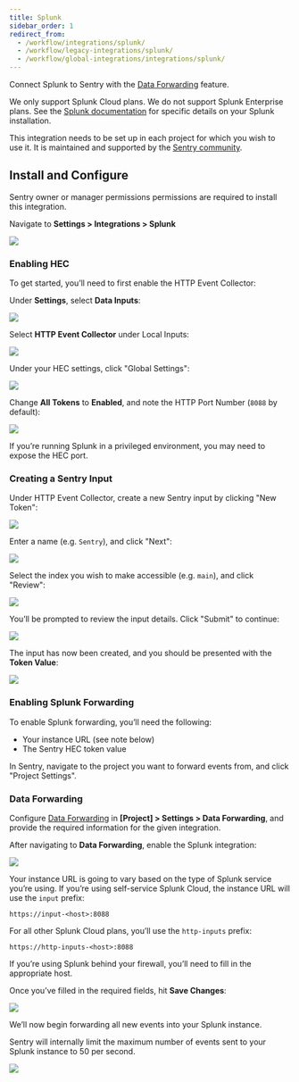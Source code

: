 ```yaml
---
title: Splunk
sidebar_order: 1
redirect_from:
  - /workflow/integrations/splunk/
  - /workflow/legacy-integrations/splunk/
  - /workflow/global-integrations/integrations/splunk/
---
```


Connect Splunk to Sentry with the [Data Forwarding](/data-management/data-forwarding/) feature.

<Note><markdown>

We only support Splunk Cloud plans. We do not support Splunk Enterprise plans. See the [Splunk documentation](https://dev.splunk.com/view/event-collector/SP-CAAAE7F) for specific details on your Splunk installation.

</markdown></Note>

This integration needs to be set up in each project for which you wish to use it. It is maintained and supported by the [Sentry community](https://forum.sentry.io/).

## Install and Configure

<Alert title="Note" level="info">
  Sentry owner or manager permissions permissions are required to install this
  integration.
</Alert>

Navigate to **Settings > Integrations > Splunk**

![](splunk.png)

### Enabling HEC

To get started, you’ll need to first enable the HTTP Event Collector:

Under **Settings**, select **Data Inputs**:

![](splunk-settings.png)

Select **HTTP Event Collector** under Local Inputs:

![](splunk-data-inputs.png)

Under your HEC settings, click "Global Settings":

![](splunk-hec-inputs.png)

Change **All Tokens** to **Enabled**, and note the HTTP Port Number (`8088` by default):

![](splunk-hec-global-settings.png)

<Note><markdown>

If you’re running Splunk in a privileged environment, you may need to expose the HEC port.

</markdown></Note>

### Creating a Sentry Input

Under HTTP Event Collector, create a new Sentry input by clicking "New Token":

![](splunk-new-http-input.png)

Enter a name (e.g. `Sentry`), and click "Next":

![](splunk-new-input-name.png)

Select the index you wish to make accessible (e.g. `main`), and click "Review":

![](splunk-new-input-index.png)

You’ll be prompted to review the input details. Click "Submit" to continue:

![](splunk-new-input-review.png)

The input has now been created, and you should be presented with the **Token Value**:

![](splunk-new-input-final.png)

### Enabling Splunk Forwarding

To enable Splunk forwarding, you’ll need the following:

- Your instance URL (see note below)
- The Sentry HEC token value

In Sentry, navigate to the project you want to forward events from, and click "Project Settings".

### Data Forwarding

Configure [Data Forwarding](/data-management/data-forwarding/) in **[Project] > Settings > Data Forwarding**, and provide the required information for the given integration.

After navigating to **Data Forwarding**, enable the Splunk integration:

![](splunk-data-forwarding-setting.png)

Your instance URL is going to vary based on the type of Splunk service you’re using. If you’re using self-service Splunk Cloud, the instance URL will use the `input` prefix:

```
https://input-<host>:8088
```

For all other Splunk Cloud plans, you’ll use the `http-inputs` prefix:

```
https://http-inputs-<host>:8088
```

If you’re using Splunk behind your firewall, you’ll need to fill in the appropriate host.

Once you’ve filled in the required fields, hit **Save Changes**:

![](splunk-data-forwarding-setting-complete.png)

We’ll now begin forwarding all new events into your Splunk instance.

<Note><markdown>

Sentry will internally limit the maximum number of events sent to your Splunk instance to 50 per second.

</markdown></Note>

![](splunk-search-sentry.png)
